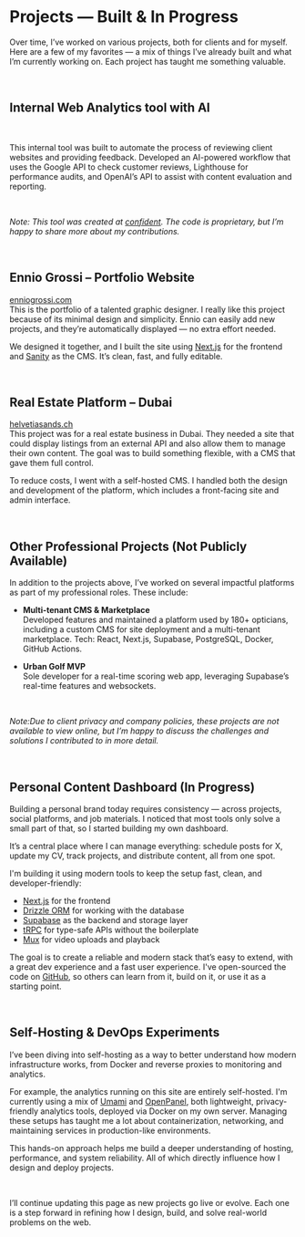 
# Projects — Built & In Progress

Over time, I’ve worked on various projects, both for clients and for myself. Here are a few of my favorites — a mix of things I’ve already built and what I’m currently working on. Each project has taught me something valuable.

<br />

## Internal Web Analytics tool with AI 

<VideoPlayer src="/portfolio.mp4" />

<br />

This internal tool was built to automate the process of reviewing client websites and providing feedback. Developed an AI-powered workflow that uses the Google API to check customer reviews, Lighthouse for performance audits, and OpenAI’s API to assist with content evaluation and reporting.

<br />

*Note: This tool was created at [confident](https://confident.ch). The code is proprietary, but I’m happy to share more about my contributions.*

<br />

## Ennio Grossi – Portfolio Website

[enniogrossi.com](https://www.enniogrossi.com)
<br />
This is the portfolio of a talented graphic designer. I really like this project because of its minimal design and simplicity. Ennio can easily add new projects, and they’re automatically displayed — no extra effort needed.

We designed it together, and I built the site using [Next.js](https://nextjs.org/) for the frontend and [Sanity](https://www.sanity.io/) as the CMS. It’s clean, fast, and fully editable.

<br />

## Real Estate Platform – Dubai

[helvetiasands.ch](https://www.helvetiasands.ch/)
<br />
This project was for a real estate business in Dubai. They needed a site that could display listings from an external API and also allow them to manage their own content. The goal was to build something flexible, with a CMS that gave them full control.

To reduce costs, I went with a self-hosted CMS. I handled both the design and development of the platform, which includes a front-facing site and admin interface.

<br />

## Other Professional Projects (Not Publicly Available)

In addition to the projects above, I’ve worked on several impactful platforms as part of my professional roles. These include:

- **Multi-tenant CMS & Marketplace**  
  Developed features and maintained a platform used by 180+ opticians, including a custom CMS for site deployment and a multi-tenant marketplace. Tech: React, Next.js, Supabase, PostgreSQL, Docker, GitHub Actions.

- **Urban Golf MVP**  
  Sole developer for a real-time scoring web app, leveraging Supabase’s real-time features and websockets.

<br />

*Note:Due to client privacy and company policies, these projects are not available to view online, but I’m happy to discuss the challenges and solutions I contributed to in more detail.*

<br />

## Personal Content Dashboard (In Progress)

Building a personal brand today requires consistency — across projects, social platforms, and job materials. I noticed that most tools only solve a small part of that, so I started building my own dashboard.

It’s a central place where I can manage everything: schedule posts for X, update my CV, track projects, and distribute content, all from one spot.

I'm building it using modern tools to keep the setup fast, clean, and developer-friendly:
- [Next.js](https://nextjs.org/) for the frontend
- [Drizzle ORM](https://orm.drizzle.team/) for working with the database
- [Supabase](https://supabase.com/) as the backend and storage layer
- [tRPC](https://trpc.io/) for type-safe APIs without the boilerplate
- [Mux](https://www.mux.com/) for video uploads and playback

The goal is to create a reliable and modern stack that’s easy to extend, with a great dev experience and a fast user experience.
I've open-sourced the code on [GitHub](https://github.com/alessiotortora), so others can learn from it, build on it, or use it as a starting point.

<br />

## Self-Hosting & DevOps Experiments

I’ve been diving into self-hosting as a way to better understand how modern infrastructure works, from Docker and reverse proxies to monitoring and analytics.

For example, the analytics running on this site are entirely self-hosted. I'm currently using a mix of [Umami](https://umami.is/) and [OpenPanel](https://openpanel.dev/), both lightweight, privacy-friendly analytics tools, deployed via Docker on my own server. Managing these setups has taught me a lot about containerization, networking, and maintaining services in production-like environments.

This hands-on approach helps me build a deeper understanding of hosting, performance, and system reliability. All of which directly influence how I design and deploy projects.

<br />

I’ll continue updating this page as new projects go live or evolve. Each one is a step forward in refining how I design, build, and solve real-world problems on the web.